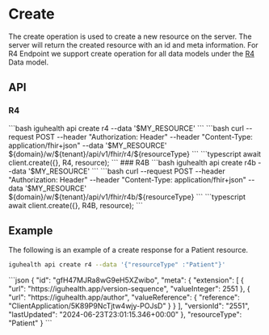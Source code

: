 
# Create

The create operation is used to create a new resource on the server. The server will return the created resource with an id and meta information.
For R4 Endpoint we support create operation for all data models under the [R4](/documentation/Data_Model/R4/AccessPolicy) Data model.



## API
### R4
<Tabs>
  <TabItem value="cli" label="CLI">
```bash
iguhealth api create r4 --data '$MY_RESOURCE'
```
  </TabItem>
  <TabItem value="curl" label="Curl">
```bash
 curl --request POST --header "Authorization: Header" --header "Content-Type: application/fhir+json" --data '$MY_RESOURCE' ${domain}/w/${tenant}/api/v1/fhir/r4/${resourceType}
```
  </TabItem>
   <TabItem value="typescript" label="Typescript">
```typescript
await client.create({}, R4, resource);
```
   </TabItem>
</Tabs>
### R4B
<Tabs>
  <TabItem value="cli" label="CLI">
```bash
iguhealth api create r4b --data '$MY_RESOURCE'
```
  </TabItem>
  <TabItem value="curl" label="Curl">
```bash
 curl --request POST --header "Authorization: Header" --header "Content-Type: application/fhir+json" --data '$MY_RESOURCE' ${domain}/w/${tenant}/api/v1/fhir/r4b/${resourceType}
```
  </TabItem>
   <TabItem value="typescript" label="Typescript">
```typescript
await client.create({}, R4B, resource);
```
   </TabItem>
</Tabs>

## Example
The following is an example of a create response for a Patient resource.
<Tabs>
<TabItem value="request" label="Request">
```bash
iguhealth api create r4 --data '{"resourceType" :"Patient"}'
```
</TabItem>
<TabItem value="response" label="Response">
```json
{
  "id": "gfH47MJRa8wG9eH5XZwibo",
  "meta": {
    "extension": [
      {
        "url": "https://iguhealth.app/version-sequence",
        "valueInteger": 2551
      },
      {
        "url": "https://iguhealth.app/author",
        "valueReference": {
          "reference": "ClientApplication/5K89P9NcTjtw4wjy-POJsD"
        }
      }
    ],
    "versionId": "2551",
    "lastUpdated": "2024-06-23T23:01:15.346+00:00"
  },
  "resourceType": "Patient"
}
```
</TabItem>
</Tabs>

